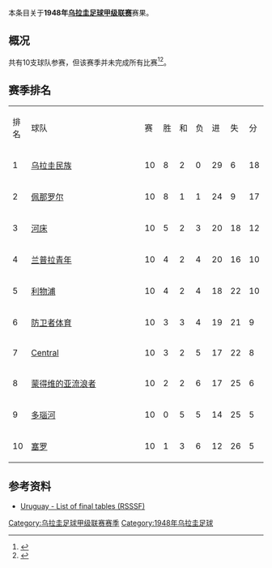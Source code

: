 本条目关于'''1948年[[乌拉圭足球甲级联赛|乌拉圭足球甲级联赛]]'''赛果。

==概况==
共有10支球队参赛，但该赛季并未完成所有比赛<ref>{{Cite web |url=http://www.campeoesdofutebol.com.br/uruguai.html |title=Campeoesdofutebol.com.br |accessdate=2017-08-25 |archive-date=2017-08-25 |archive-url=https://web.archive.org/web/20170825064212/http://www.campeoesdofutebol.com.br/uruguai.html |dead-url=no }}</ref><ref>{{Cite web |url=http://www.sobrefutbol.com/torneos/torneo_uruguayo.htm |title=Sobrefutbol.com |accessdate=2017-08-25 |archive-date=2017-08-25 |archive-url=https://web.archive.org/web/20170825063006/http://www.sobrefutbol.com/torneos/torneo_uruguayo.htm |dead-url=no }}</ref>。

==赛季排名==
{| class="wikitable" style="text-align:center;"
|排名||style="width:15em"|球队||赛||胜||和||负||进||失||分
|-
|1||align="left"|[[民族足球俱乐部|乌拉圭民族]]||10||8||2||0||29||6||18
|-
|2||align="left"|[[佩那罗尔足球俱乐部|佩那罗尔]]||10||8||1||1||24||9||17
|-
|3||align="left"|[[河床竞技俱乐部_(乌拉圭)|河床]]||10||5||2||3||20||18||12
|-
|4||align="left"|[[兰普拉青年|兰普拉青年]]||10||4||2||4||20||16||10
|-
|5||align="left"|[[利物浦足球俱乐部_(乌拉圭)|利物浦]]||10||4||2||4||18||22||10
|-
|6||align="left"|[[防卫者体育|防卫者体育]]||10||3||3||4||19||21||9
|-
|7||align="left"|[[Central_Español|Central]]||10||3||2||5||17||22||8
|-
|8||align="left"|[[蒙得维的亚流浪者足球俱乐部|蒙得维的亚流浪者]]||10||2||2||6||17||25||6
|-
|9||align="left"|[[多瑙河足球俱乐部|多瑙河]]||10||0||5||5||14||25||5
|-
|10||align="left"|[[塞罗竞技俱乐部|塞罗]]||10||1||3||6||12||26||5
|}

==参考资料==
{{reflist}}

*[http://www.rsssf.com/tablesu/uruhist.html Uruguay - List of final tables (RSSSF)]{{Wayback|url=http://www.rsssf.com/tablesu/uruhist.html |date=20100102114932 }}

{{Primera División Uruguaya seasons}}


[[Category:乌拉圭足球甲级联赛赛季|Category:乌拉圭足球甲级联赛赛季]]

[[Category:1948年乌拉圭足球|Category:1948年乌拉圭足球]]